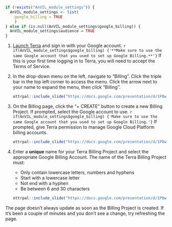 ```r
if (!exists("AnVIL_module_settings")) {
  AnVIL_module_settings <- list(
    google_billing = TRUE
    )
} else if (is.null(AnVIL_module_settings$google_billing)) {
  AnVIL_module_settings$audience = TRUE
}
```

1. [Launch Terra](https://anvil.terra.bio/#workspaces) and sign in with your Google account.  `r if(AnVIL_module_settings$google_billing) {'**Make sure to use the same Google account that you used to set up Google Billing.**'}`  If this is your first time logging in to Terra, you will need to accept the Terms of Service.

1. In the drop-down menu on the left, navigate to "Billing". Click the triple bar in the top left corner to access the menu. Click the arrow next to your name to expand the menu, then click "Billing".

    ```r
ottrpal::include_slide("https://docs.google.com/presentation/d/1POwxqv4p6AfPHJlN9VNq0TaT44fA2RAFSpIERIMHdWU/edit#slide=id.g116f8d759be_0_2")
    ```

1. On the Billing page, click the "+ CREATE" button to create a new Billing Project. If prompted, select the Google account to use.  `r if(AnVIL_module_settings$google_billing) {'Make sure to use the same Google account that you used to set up Google Billing.'}` If prompted, give Terra permission to manage Google Cloud Platform billing accounts.

    ```r
ottrpal::include_slide("https://docs.google.com/presentation/d/1POwxqv4p6AfPHJlN9VNq0TaT44fA2RAFSpIERIMHdWU/edit#slide=id.g116f8d759be_0_149")
    ```

1. Enter a **unique** name for your Terra Billing Project and select the appropriate Google Billing Account. The name of the Terra Billing Project must:
    + Only contain lowercase letters, numbers and hyphens
    + Start with a lowercase letter
    + Not end with a hyphen
    + Be between 6 and 30 characters

    ```r
ottrpal::include_slide("https://docs.google.com/presentation/d/1POwxqv4p6AfPHJlN9VNq0TaT44fA2RAFSpIERIMHdWU/edit#slide=id.g116f8d759be_0_293")
    ```

The page doesn't always update as soon as the Billing Project is created.  If it's been a couple of minutes and you don't see a change, try refreshing the page.
